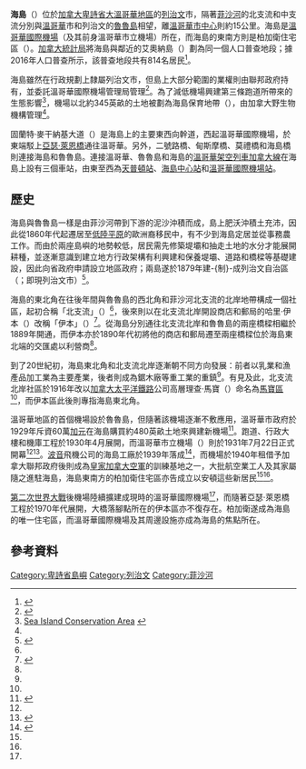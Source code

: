 {{Infobox islands
| name             = 海島<br>{{lang|en|Sea Island}}
| image name       = Vancouver - panoramio (30).jpg
| image caption    = 海島鳥瞰圖
| image size       =
| native name      = 
| native name link =
| nickname         = 
| etymology        = 
| location         = [[菲沙河|菲沙河]]
| coordinates      = {{coord|49|12|N|123|10|W|region:CA-BC_type:isle|display=inline,title}}
| archipelago      =
| total islands    =
| major islands    =
| length_km =
| width_km =
| highest mount    =
| elevation_m =
| country          = [[加拿大|加拿大]]
| country admin divisions title     = [[加拿大行政区划|省]]
| country admin divisions           = [[不列颠哥伦比亚省|卑詩省]]
| country admin divisions title 1   = 市
| country admin divisions 1         = [[列治文_(卑詩省)|列治文]]
| population       = 814
| population as of = 2016年
| density_km2 =
| ethnic groups    =
| area_km2 =  
}}

'''海島'''（{{lang-en|Sea Island}}）位於[[加拿大|加拿大]][[卑詩省|卑詩省]][[大溫哥華地區|大溫哥華地區]]的[[列治文_(卑詩省)|列治文]]市，隔著[[菲沙河|菲沙河]]的北支流和中支流分別與[[溫哥華|溫哥華]]市和列治文的[[魯魯島|魯魯島]]相望，離[[溫哥華市中心|溫哥華市中心]]則約15公里。海島是[[溫哥華國際機場|溫哥華國際機場]]（及其前身溫哥華市立機場）所在，而海島的東南方則是柏加衛住宅區（{{lang|en|Burkeville}}）。[[加拿大統計局|加拿大統計局]]將海島與鄰近的艾奧納島（{{lang|en|Iona Island}}）劃為同一個人口普查地段；據2016年人口普查所示，該普查地段共有814名居民<ref>{{Cite web|title=Census Profile, 2016 Census - 59153602 [Dissemination area], British Columbia and Canada [Country]|url=https://www12.statcan.gc.ca/census-recensement/2016/dp-pd/prof/details/page.cfm?Lang=E&Geo1=DA&Code1=59153602&Geo2=PR&Code2=01&Data=Count&SearchText=59153602&SearchType=Begins&SearchPR=01&B1=All&Custom=&TABID=3|accessdate=2018-09-25|date=2018-04-24|publisher=[[加拿大統計局|加拿大統計局]]|archive-date=2021-06-28|archive-url=https://web.archive.org/web/20210628033512/https://www12.statcan.gc.ca/census-recensement/2016/dp-pd/prof/details/page.cfm?Lang=E|dead-url=no}}</ref>。

海島雖然在行政規劃上隸屬列治文市，但島上大部分範圍的業權則由聯邦政府持有，並委託溫哥華國際機場管理局管理<ref name="Trail">{{Cite web|title=Sea Island Area Trails|url=http://www.richmond.ca/__shared/assets/Sea_Island_Area12732.pdf|accessdate=2010-10-09|archive-url=https://web.archive.org/web/20150526081041/http://www.richmond.ca/__shared/assets/Sea_Island_Area12732.pdf|archive-date=2015-05-26|dead-url=no}}</ref>。為了減低機場興建第三條跑道所帶來的生態影響<ref>[http://www.geog.ubc.ca/richmond/city/seaisland.htm Sea Island Conservation Area] {{webarchive|url=https://web.archive.org/web/20061001195940/http://www.geog.ubc.ca/richmond/city/seaisland.htm|date=2006-10-01}}</ref>，機場以北約345英畝的土地被劃為海島保育地帶（{{lang|en|Sea Island Conservation Area}}），由加拿大野生物機構管理<ref name="Trail"/>。

固蘭特·麥干納基大道（{{lang|en|Grant McConachie Way}}）是海島上的主要東西向幹道，西起溫哥華國際機場，於東端駁上[[亞瑟·萊恩橋|亞瑟·萊恩橋]]通往溫哥華。另外，二號路橋、甸斯摩橋、莫禮橋和海島橋則連接海島和魯魯島。連接溫哥華、魯魯島和海島的[[溫哥華架空列車|溫哥華架空列車]][[加拿大線|加拿大線]]在海島上設有三個車站，由東至西為[[天普頓站|天普頓站]]、[[海島中心站|海島中心站]]和[[溫哥華國際機場站|溫哥華國際機場站]]。

==歷史==
海島與魯魯島一樣是由菲沙河帶到下游的泥沙沖積而成，島上肥沃沖積土充沛，因此從1860年代起遷居至[[低陸平原|低陸平原]]的歐洲裔移民中，有不少到海島定居並從事務農工作。而由於兩座島嶼的地勢較低，居民需先修築堤壩和抽走土地的水分才能展開耕種，並逐漸意識到建立地方行政架構有利興建和保養堤壩、道路和橋樑等基礎建設，因此向省政府申請設立地區政府；兩島遂於1879年建-{制}-成列治文自治區（{{lang|en|Municipality of Richmond}}；即現列治文市）<ref name="Thirkell">{{cite book|author=Fred Thirkell|coauthors=Bob Scullion, Philip T. Timms|title=Philip Timms' Vancouver: 1900-1910|pages=104-110|year=2006|publisher=Heritage House Publishing Co.|isbn=1894974182}}</ref>。

海島的東北角在往後年間與魯魯島的西北角和菲沙河北支流的北岸地帶構成一個社區，起初合稱「北支流」（{{lang|en|North Arm}}）<ref name="Thirkell"/>，後來則以在北支流北岸開設商店和郵局的哈里·伊本（{{lang|en|Harry Eburne}}）改稱「伊本」（{{lang|en|Eburne}}）<ref name="GeoBC">{{Cite web|title=BC Geographical Names: Eburne|url=http://apps.gov.bc.ca/pub/bcgnws/names/49998.html|accessdate=2013-01-03|publisher=GeoBC|archive-url=https://web.archive.org/web/20160304202039/http://apps.gov.bc.ca/pub/bcgnws/names/49998.html|archive-date=2016-03-04|dead-url=no}}</ref>。從海島分別通往北支流北岸和魯魯島的兩座橋樑相繼於1889年開通，而伊本亦於1890年代初將他的商店和郵局遷至兩座橋樑位於海島東北端的交匯處以利營商<ref name="GeoBC"/>。

到了20世紀初，海島東北角和北支流北岸逐漸朝不同方向發展：前者以乳業和漁產品加工業為主要產業，後者則成為鋸木廠等重工業的重鎮<ref name="Thirkell"/>。有見及此，北支流北岸社區於1916年改以[[加拿大太平洋鐵路|加拿大太平洋鐵路]]公司高層理查·馬寶（{{lang|en|Richard Marpole}}）命名為[[馬寶_(溫哥華)|馬寶區]]<ref name="GeoBC"/>，而伊本區此後則專指海島東北角。

溫哥華地區的首個機場設於魯魯島，但隨著該機場逐漸不敷應用，溫哥華市政府於1929年斥資60萬[[加拿大元|加元]]在海島購買約480英畝土地來興建新機場<ref name="Richmond1">{{Cite web|title=South Terminal Heritage Area|url=http://www.richmond.ca/asp2/HeritageInv/details.aspx?ID=166|accessdate=2013-01-17|publisher=列治文市政府}}{{dead link|date=2018年3月|bot=InternetArchiveBot|fix-attempted=yes}}</ref>。跑道、行政大樓和機庫工程於1930年4月展開，而溫哥華市立機場（{{lang|en|Vancouver Civic Airport}}）則於1931年7月22日正式開幕<ref name="Richmond1"/><ref>{{Cite web|title=1931 Chronology|url=http://www.vancouverhistory.ca/chronology1931.htm|accessdate=2018-09-25|publisher=The History of Metropolitan Vancouver|archive-url=https://web.archive.org/web/20180925153256/http://www.vancouverhistory.ca/chronology1931.htm|archive-date=2018-09-25|dead-url=no}}</ref>。[[波音|波音]]飛機公司的海島工廠於1939年落成<ref name="Richmond2">{{Cite web|title=Boeing Airplane Company Production Plant - South Terminal|url=http://www.richmond.ca/asp2/HeritageInv/details.aspx?ID=8|accessdate=2013-01-17|publisher=列治文市政府}}{{dead link|date=2018年3月|bot=InternetArchiveBot|fix-attempted=yes}}</ref>，而機場於1940年租借予加拿大聯邦政府後則成為[[皇家加拿大空軍|皇家加拿大空軍]]的訓練基地之一，大批航空業工人及其家屬隨之進駐海島，海島東南方的柏加衛住宅區亦告成立以安頓這些新居民<ref name="Richmond1"/><ref name="Richmond2"/>。

[[第二次世界大戰|第二次世界大戰]]後機場陸續擴建成現時的溫哥華國際機場<ref name="Richmond1"/>，而隨著亞瑟·萊恩橋工程於1970年代展開，大橋落腳點所在的伊本區亦不復存在。柏加衛遂成為海島的唯一住宅區，而溫哥華國際機場及其周邊設施亦成為海島的焦點所在。

==參考資料==
{{reflist}}

[[Category:卑詩省島嶼|Category:卑詩省島嶼]]
[[Category:列治文|Category:列治文]]
[[Category:菲沙河|Category:菲沙河]]